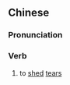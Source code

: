 ==Chinese==
{{zh-forms|s=流泪}}

===Pronunciation===
{{zh-pron
|m=liúlèi
|c=lau4 leoi6
|mn=liû-lūi
|cat=v
}}

===Verb===
{{zh-verb}}

# to [[shed]] [[tear]]s